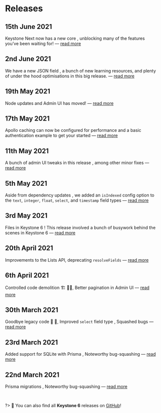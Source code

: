 
# Releases

## 15th June 2021

<Status look="latestRelease" />

Keystone Next now has a new core <Emoji symbol="🤖" alt="Robot"/>, unblocking many of the features you’ve been waiting for! — [read more](/releases/2021-06-15)

## 2nd June 2021

We have a new JSON field <Emoji symbol="✨" alt="Sparkle"/>, a bunch of new learning resources, and plenty of under the hood optimisations in this big release. <Emoji symbol="💪" alt="Strong"/> — [read more](/releases/2021-06-02)

## 19th May 2021

Node updates and Admin UI has moved! <Emoji symbol="🚚" alt="Truck"/> — [read more](/docs/releases/2021-05-19)

## 17th May 2021

Apollo caching can now be configured for performance <Emoji symbol="🔥" alt="Fire" /> and a basic authentication example to get your started <Emoji symbol="🔒" alt="Lock" /> — [read more](/docs/releases/2021-05-17)

## 11th May 2021

A bunch of admin UI tweaks in this release <Emoji symbol="🖥️" alt="Monitor" />, among other minor fixes — [read more](/docs/releases/2021-05-11)

## 5th May 2021

Aside from dependency updates <Emoji symbol="😴" alt="Tired" />, we added an `isIndexed` config option to the `text`, `integer`, `float`, `select`, and `timestamp` field types — [read more](/docs/releases/2021-05-05)

## 3rd May 2021

Files in Keystone 6 <Emoji symbol="📁" alt="Folder" />! This release involved a bunch of busywork behind the scenes in Keystone 6 <Emoji symbol="🔧" alt="Working tools" /> — [read more](/docs/releases/2021-05-03)

## 20th April 2021

Improvements to the Lists API, deprecating `resolveFields` <Emoji symbol="🔧" alt="Working tool" /> — [read more](/docs/releases/2021-04-20)

## 6th April 2021

Controlled code demolition 🏗️ 👷‍♀️, Better pagination in Admin UI <Emoji symbol="⏭️" alt="Fast forward" /> — [read more](/docs/releases/2021-04-06)

## 30th March 2021

Goodbye legacy code 👋 🌇, Improved `select` field type <Emoji symbol="🔽" alt="Selector" />, Squashed bugs <Emoji symbol="🐛" alt="Bug" /> — [read more](/docs/releases/2021-03-30)

## 23rd March 2021

Added support for SQLite with Prisma <Emoji symbol="🎉" alt="Celebration" />, Noteworthy bug-squashing <Emoji symbol="🐛" alt="Bug"/> — [read more](/docs/releases/2021-03-23)

## 22nd March 2021

Prisma migrations <Emoji symbol="🚚" alt="Truck" />, Noteworthy bug-squashing <Emoji symbol="🐛" alt="Bug" /> — [read more](/docs/releases/2021-03-22)

<br/>

?> 🔎 You can also find all **Keystone 6** releases on [GitHub](https://github.com/keystonejs/keystone/releases)!

